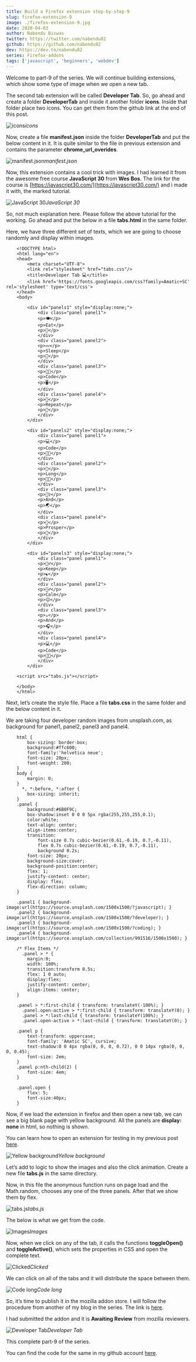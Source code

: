```yaml
---
title: Build a Firefox extension step-by-step-9
slug: firefox-extension-9
image: ./firefox-extension-9.jpg
date: 2020-04-03
author: Nabendu Biswas
twitter: https://twitter.com/nabendu82
github: https://github.com/nabendu82
dev: https://dev.to/nabendu82
series: Firefox-addons
tags: ['javascript', 'beginners', 'webdev']
---
```


Welcome to part-9 of the series. We will continue building extensions, which show some type of image when we open a new tab.

The second tab extension will be called **Developer Tab**. So, go ahead and create a folder **DeveloperTab** and inside it another folder **icons**. Inside that folder place two icons. You can get them from the github link at the end of this post.

![icons](https://ik.imagekit.io/thewebdev/FirefoxAddons/9/1_rA2IsOJP_.png)*icons*

Now, create a file **manifest.json** inside the folder **DeveloperTab** and put the below content in it. It is quite similar to the file in previous extension and contains the parameter **chrome_url_overides**.

![manifest.json](https://ik.imagekit.io/thewebdev/FirefoxAddons/9/2_lqu6tIfwfh.png)*manifest.json*

Now, this extension contains a cool trick with images. I had learned it from the awesome free course **JavaScript 30** from **Wes Bos**. The link for the course is [https://javascript30.com/](https://javascript30.com/) and i made it with, the marked tutorial.

![JavaScript 30](https://ik.imagekit.io/thewebdev/FirefoxAddons/9/3_Wm2UYudFAL.png)*JavaScript 30*

So, not much explanation here. Please follow the above tutorial for the working. Go ahead and put the below in a file **tabs.html** in the same folder.

Here, we have three different set of texts, which we are going to choose randomly and display within images.

<div className={styles.code__block}>

```
    <!DOCTYPE html>
    <html lang="en">
    <head>
        <meta charset="UTF-8">
        <link rel="stylesheet" href="tabs.css"/>
        <title>Developer Tab 💻</title>
        <link href='https://fonts.googleapis.com/css?family=Amatic+SC' rel='stylesheet' type='text/css'>
    </head>
    <body>

        <div id="panels1" style="display:none;">
            <div class="panel panel1">
            <p>🍽</p>
            <p>Eat</p>
            <p>🍕</p>
            </div>
            <div class="panel panel2">
            <p>💤</p>
            <p>Sleep</p>
            <p>🛌</p>
            </div>
            <div class="panel panel3">
            <p>👨‍💻</p>
            <p>Code</p>
            <p>🖥</p>
            </div>
            <div class="panel panel4">
            <p>🔁</p>
            <p>Repeat</p>
            <p>🔁</p>
            </div>
        </div>

        <div id="panels2" style="display:none;">
            <div class="panel panel1">
            <p>💻</p>
            <p>Code</p>
            <p>👨‍💻</p>
            </div>
            <div class="panel panel2">
            <p>🚀</p>
            <p>Long</p>
            <p>👨‍🚀</p>
            </div>
            <div class="panel panel3">
            <p>🙋‍♀️</p>
            <p>And</p>
            <p>🌏</p>
            </div>
            <div class="panel panel4">
            <p>🖖</p>
            <p>Prosper</p>
            <p>🖖</p>
            </div>
        </div>

        <div id="panels3" style="display:none;">
            <div class="panel panel1">
            <p>🧘‍♂️</p>
            <p>Keep</p>
            <p>☯</p>
            </div>
            <div class="panel panel2">
            <p>💆‍♂️</p>
            <p>Calm</p>
            <p>😌</p>
            </div>
            <div class="panel panel3">
            <p>☕</p>
            <p>And</p>
            <p>🎧</p>
            </div>
            <div class="panel panel4">
            <p>💻</p>
            <p>Code</p>
            <p>👨‍💻</p>
            </div>
        </div>

    <script src="tabs.js"></script>

    </body>
    </html>
```

</div>

Next, let’s create the style file. Place a file **tabs.css** in the same folder and the below content in it.

We are taking four developer random images from unsplash.com, as background for panel1, panel2, panel3 and panel4.

<div className={styles.code__block}>

```
    html {
        box-sizing: border-box;
        background:#ffc600;
        font-family:'helvetica neue';
        font-size: 20px;
        font-weight: 200;
    }
    body {
        margin: 0;
    }
      *, *:before, *:after {
        box-sizing: inherit;
    }
    .panel {
        background:#6B0F9C;
        box-shadow:inset 0 0 0 5px rgba(255,255,255,0.1);
        color:white;
        text-align: center;
        align-items:center;
        transition:
            font-size 0.7s cubic-bezier(0.61,-0.19, 0.7,-0.11),
            flex 0.7s cubic-bezier(0.61,-0.19, 0.7,-0.11),
            background 0.2s;
        font-size: 20px;
        background-size:cover;
        background-position:center;
        flex: 1;
        justify-content: center;
        display: flex;
        flex-direction: column;
    }

    .panel1 { background-image:url(https://source.unsplash.com/1500x1500/?javascript); }
    .panel2 { background-image:url(https://source.unsplash.com/1500x1500/?developer); }
    .panel3 { background-image:url(https://source.unsplash.com/1500x1500/?coding); }
    .panel4 { background-image:url(https://source.unsplash.com/collection/991516/1500x1500); }

    /* Flex Items */
      .panel > * {
        margin:0;
        width: 100%;
        transition:transform 0.5s;
        flex: 1 0 auto;
        display:flex;
        justify-content: center;
        align-items: center;
    }

    .panel > *:first-child { transform: translateY(-100%); }
      .panel.open-active > *:first-child { transform: translateY(0); }
      .panel > *:last-child { transform: translateY(100%); }
      .panel.open-active > *:last-child { transform: translateY(0); }

    .panel p {
        text-transform: uppercase;
        font-family: 'Amatic SC', cursive;
        text-shadow:0 0 4px rgba(0, 0, 0, 0.72), 0 0 14px rgba(0, 0, 0, 0.45);
        font-size: 2em;
    }
    .panel p:nth-child(2) {
        font-size: 4em;
    }

    .panel.open {
        flex: 5;
        font-size:40px;
    }
```

</div>

Now, if we load the extension in firefox and then open a new tab, we can see a big blank page with yellow background. All the panels are **display: none** in html, so nothing is shown.

You can learn how to open an extension for testing in my previous post [here](https://thewebdev.tech/firefox-extension-6).

![Yellow background](https://ik.imagekit.io/thewebdev/FirefoxAddons/9/4_b8EojWiHlo.png)*Yellow background*

Let’s add to logic to show the images and also the click animation. Create a new file **tabs.js** in the same directory.

Now, in this file the anonymous function runs on page load and the Math.random, chooses any one of the three panels. After that we show them by flex.

![tabs.js](https://ik.imagekit.io/thewebdev/FirefoxAddons/9/5_q-QaA5vBG.png)*tabs.js*

The below is what we get from the code.

![Images](https://ik.imagekit.io/thewebdev/FirefoxAddons/9/6_0rsvUZBUN1.png)*Images*

Now, when we click on any of the tab, it calls the functions **toggleOpen()** and **toggleActive()**, which sets the properties in CSS and open the complete text.

![Clicked](https://ik.imagekit.io/thewebdev/FirefoxAddons/9/7_GgrnsVot0a.png)*Clicked*

We can click on all of the tabs and it will distribute the space between them.

![Code long](https://ik.imagekit.io/thewebdev/FirefoxAddons/9/8_QRwDwMmwL.png)*Code long*

So, it’s time to publish it in the mozilla addon store. I will follow the procedure from another of my blog in the series. The link is [here](https://medium.com/@nabendu82/creating-firefox-browser-extensions-2-ddf1f236f401).

I had submitted the addon and it is **Awaiting Review** from mozilla reviewers.

![Developer Tab](https://ik.imagekit.io/thewebdev/FirefoxAddons/9/9_w41jCK6go.png)*Developer Tab*

This complete part-9 of the series.

You can find the code for the same in my github account [here](https://github.com/nabendu82/Addons).
